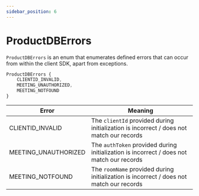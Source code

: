 ```yaml
---
sidebar_position: 6
---
```


# ProductDBErrors

`ProductDBErrors` is an enum that enumerates defined errors that can occur from
within the client SDK, apart from exceptions.

```ts
ProductDBErrors {
	CLIENTID_INVALID,
	MEETING_UNAUTHORIZED,
	MEETING_NOTFOUND
}
```

| Error                | Meaning                                                                                  |
| -------------------- | ---------------------------------------------------------------------------------------- |
| CLIENTID_INVALID     | The `clientId` provided during initialization is incorrect / does not match our records  |
| MEETING_UNAUTHORIZED | The `authToken` provided during initialization is incorrect / does not match our records |
| MEETING_NOTFOUND     | The `roomName` provided during initialization is incorrect / does not match our records  |
